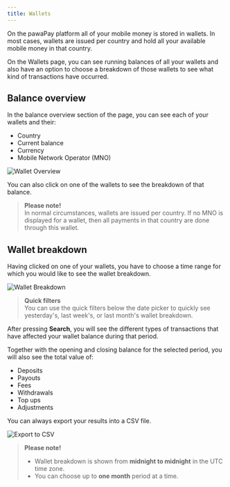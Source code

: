 ```yaml
---
title: Wallets
---
```


On the pawaPay platform all of your mobile money is stored in wallets. In most cases, wallets are issued per country and hold all your available mobile money in that country.

On the Wallets page, you can see running balances of all your wallets and also have an option to choose a breakdown of those wallets to see what kind of transactions have occurred.

## Balance overview

In the balance overview section of the page, you can see each of your wallets and their:
- Country
- Current balance
- Currency
- Mobile Network Operator (MNO)

![Wallet Overview](/images/dashboard/finances/wallet_overview.png)

You can also click on one of the wallets to see the breakdown of that balance.

> **Please note!**  
> In normal circumstances, wallets are issued per country. If no MNO is displayed for a wallet, then all payments in that country are done through this wallet.

## Wallet breakdown

Having clicked on one of your wallets, you have to choose a time range for which you would like to see the wallet breakdown.

![Wallet Breakdown](/images/dashboard/finances/wallet_breakdown.png)

> **Quick filters**  
> You can use the quick filters below the date picker to quickly see yesterday's, last week's, or last month's wallet breakdown.

After pressing **Search**, you will see the different types of transactions that have affected your wallet balance during that period.

Together with the opening and closing balance for the selected period, you will also see the total value of:
- Deposits
- Payouts
- Fees
- Withdrawals
- Top ups
- Adjustments

You can always export your results into a CSV file.

![Export to CSV](/images/dashboard/finances/export_to_csv.png)

> **Please note!**  
> - Wallet breakdown is shown from **midnight to midnight** in the UTC time zone.
> - You can choose up to **one month** period at a time.